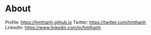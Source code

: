 # About

Profile: https://hmthanh.github.io
Twitter: https://twitter.com/hmthanh
LinkedIn: https://www.linkedin.com/in/hmthanh

